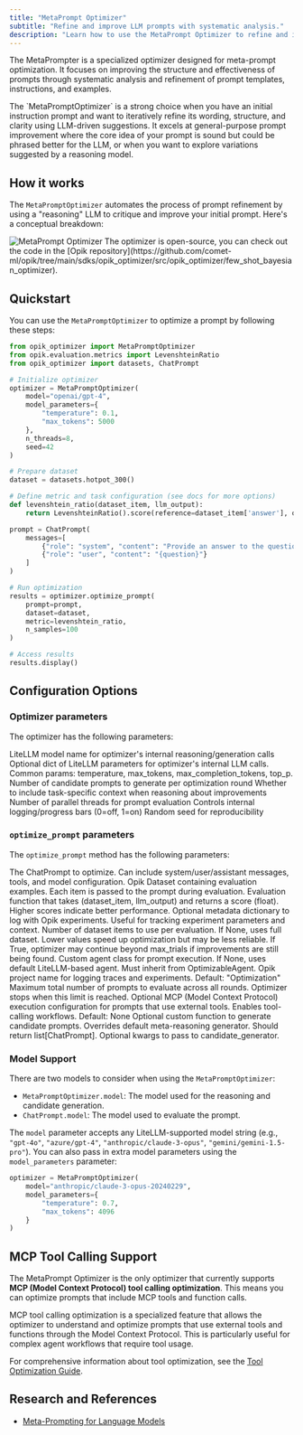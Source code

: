 ```yaml
---
title: "MetaPrompt Optimizer"
subtitle: "Refine and improve LLM prompts with systematic analysis."
description: "Learn how to use the MetaPrompt Optimizer to refine and improve your LLM prompts through systematic analysis and iterative refinement."
---
```


The MetaPrompter is a specialized optimizer designed for meta-prompt optimization. It focuses on
improving the structure and effectiveness of prompts through systematic analysis and refinement of
prompt templates, instructions, and examples.

<Note>
  The `MetaPromptOptimizer` is a strong choice when you have an initial instruction prompt and want to
  iteratively refine its wording, structure, and clarity using LLM-driven suggestions. It excels at
  general-purpose prompt improvement where the core idea of your prompt is sound but could be
  phrased better for the LLM, or when you want to explore variations suggested by a reasoning model.
</Note>

## How it works

The `MetaPromptOptimizer` automates the process of prompt refinement by using a "reasoning" LLM to
critique and improve your initial prompt. Here's a conceptual breakdown:

<Frame>
  <img src="/img/agent_optimization/metaprompt_optimizer.png" alt="MetaPrompt Optimizer" />
</Frame>

<Tip>
  The optimizer is open-source, you can check out the code in the
  [Opik repository](https://github.com/comet-ml/opik/tree/main/sdks/opik_optimizer/src/opik_optimizer/few_shot_bayesian_optimizer).
</Tip>


## Quickstart

You can use the `MetaPromptOptimizer` to optimize a prompt by following these steps:

```python maxLines=1000
from opik_optimizer import MetaPromptOptimizer
from opik.evaluation.metrics import LevenshteinRatio
from opik_optimizer import datasets, ChatPrompt

# Initialize optimizer
optimizer = MetaPromptOptimizer(
    model="openai/gpt-4",
    model_parameters={
        "temperature": 0.1,
        "max_tokens": 5000
    },
    n_threads=8,
    seed=42
)

# Prepare dataset
dataset = datasets.hotpot_300()

# Define metric and task configuration (see docs for more options)
def levenshtein_ratio(dataset_item, llm_output):
    return LevenshteinRatio().score(reference=dataset_item['answer'], output=llm_output)

prompt = ChatPrompt(
    messages=[
        {"role": "system", "content": "Provide an answer to the question."},
        {"role": "user", "content": "{question}"}
    ]
)

# Run optimization
results = optimizer.optimize_prompt(
    prompt=prompt,
    dataset=dataset,
    metric=levenshtein_ratio,
    n_samples=100
)

# Access results
results.display()
```

## Configuration Options

### Optimizer parameters

The optimizer has the following parameters:

<ParamField path="model" type="str" optional={true} default="gpt-4o">LiteLLM model name for optimizer's internal reasoning/generation calls</ParamField>
<ParamField path="model_parameters" type="dict[str, typing.Any] | None" optional={true}>Optional dict of LiteLLM parameters for optimizer's internal LLM calls. Common params: temperature, max_tokens, max_completion_tokens, top_p.</ParamField>
<ParamField path="prompts_per_round" type="int" optional={true} default="4">Number of candidate prompts to generate per optimization round</ParamField>
<ParamField path="enable_context" type="bool" optional={true} default="True">Whether to include task-specific context when reasoning about improvements</ParamField>
<ParamField path="n_threads" type="int" optional={true} default="12">Number of parallel threads for prompt evaluation</ParamField>
<ParamField path="verbose" type="int" optional={true} default="1">Controls internal logging/progress bars (0=off, 1=on)</ParamField>
<ParamField path="seed" type="int" optional={true} default="42">Random seed for reproducibility</ParamField>

### `optimize_prompt` parameters

The `optimize_prompt` method has the following parameters:

<ParamField path="prompt" type="ChatPrompt">The ChatPrompt to optimize. Can include system/user/assistant messages, tools, and model configuration.</ParamField>
<ParamField path="dataset" type="Dataset">Opik Dataset containing evaluation examples. Each item is passed to the prompt during evaluation.</ParamField>
<ParamField path="metric" type="Callable">Evaluation function that takes (dataset_item, llm_output) and returns a score (float). Higher scores indicate better performance.</ParamField>
<ParamField path="experiment_config" type="dict | None" optional={true}>Optional metadata dictionary to log with Opik experiments. Useful for tracking experiment parameters and context.</ParamField>
<ParamField path="n_samples" type="int | None" optional={true}>Number of dataset items to use per evaluation. If None, uses full dataset. Lower values speed up optimization but may be less reliable.</ParamField>
<ParamField path="auto_continue" type="bool" optional={true} default="False">If True, optimizer may continue beyond max_trials if improvements are still being found.</ParamField>
<ParamField path="agent_class" type="type[opik_optimizer.optimizable_agent.OptimizableAgent] | None" optional={true}>Custom agent class for prompt execution. If None, uses default LiteLLM-based agent. Must inherit from OptimizableAgent.</ParamField>
<ParamField path="project_name" type="str" optional={true} default="Optimization">Opik project name for logging traces and experiments. Default: "Optimization"</ParamField>
<ParamField path="max_trials" type="int" optional={true} default="10">Maximum total number of prompts to evaluate across all rounds. Optimizer stops when this limit is reached.</ParamField>
<ParamField path="mcp_config" type="opik_optimizer.mcp_utils.mcp_workflow.MCPExecutionConfig | None" optional={true}>Optional MCP (Model Context Protocol) execution configuration for prompts that use external tools. Enables tool-calling workflows. Default: None</ParamField>
<ParamField path="candidate_generator" type="collections.abc.Callable[..., list[opik_optimizer.optimization_config.chat_prompt.ChatPrompt]] | None" optional={true}>Optional custom function to generate candidate prompts. Overrides default meta-reasoning generator. Should return list[ChatPrompt].</ParamField>
<ParamField path="candidate_generator_kwargs" type="dict[str, typing.Any] | None" optional={true}>Optional kwargs to pass to candidate_generator.</ParamField>
<ParamField path="args" type="Any" />
<ParamField path="kwargs" type="Any" />


### Model Support

There are two models to consider when using the `MetaPromptOptimizer`:
- `MetaPromptOptimizer.model`: The model used for the reasoning and candidate generation.
- `ChatPrompt.model`: The model used to evaluate the prompt.

The `model` parameter accepts any LiteLLM-supported model string (e.g., `"gpt-4o"`, `"azure/gpt-4"`,
`"anthropic/claude-3-opus"`, `"gemini/gemini-1.5-pro"`). You can also pass in extra model parameters
using the `model_parameters` parameter:

```python
optimizer = MetaPromptOptimizer(
    model="anthropic/claude-3-opus-20240229",
    model_parameters={
        "temperature": 0.7,
        "max_tokens": 4096
    }
)
```

## MCP Tool Calling Support

The MetaPrompt Optimizer is the only optimizer that currently supports **MCP (Model Context
Protocol) tool calling optimization**. This means you can optimize prompts that include MCP tools
and function calls.

<Note>
  MCP tool calling optimization is a specialized feature that allows the optimizer to understand and optimize prompts
  that use external tools and functions through the Model Context Protocol. This is particularly useful for complex
  agent workflows that require tool usage.
</Note>

For comprehensive information about tool optimization, see the [Tool Optimization Guide](/agent_optimization/algorithms/tool_optimization).

## Research and References

- [Meta-Prompting for Language Models](https://arxiv.org/abs/2401.12954)
